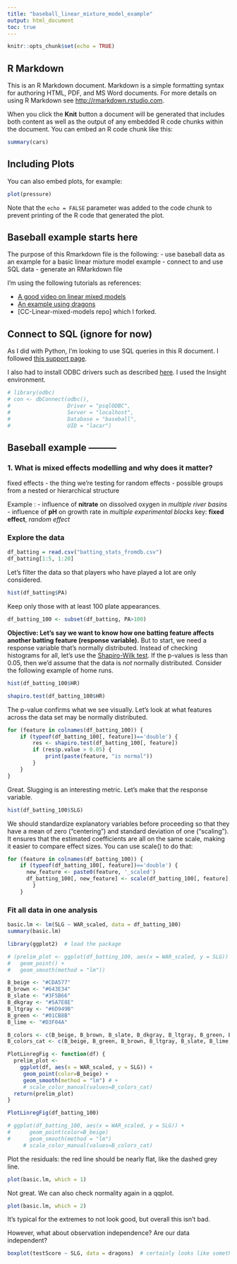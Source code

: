 ```yaml
---
title: "baseball_linear_mixture_model_example"
output: html_document
toc: true
---
```


```r
knitr::opts_chunk$set(echo = TRUE)
```

## R Markdown

This is an R Markdown document. Markdown is a simple formatting syntax for authoring HTML, PDF, and MS Word documents. For more details on using R Markdown see <http://rmarkdown.rstudio.com>.

When you click the **Knit** button a document will be generated that includes both content as well as the output of any embedded R code chunks within the document. You can embed an R code chunk like this:

```r
summary(cars)
```

## Including Plots

You can also embed plots, for example:

```r
plot(pressure)
```

Note that the `echo = FALSE` parameter was added to the code chunk to prevent printing of the R code that generated the plot.


## Baseball example starts here

The purpose of this Rmarkdown file is the following:
- use baseball data as an example for a basic linear mixture model example
- connect to and use SQL data
- generate an RMarkdown file

I'm using the following tutorials as references:

- [A good video on linear mixed models](https://www.youtube.com/watch?v=QCqF-2E86r0)
- [An example using dragons](https://ourcodingclub.github.io/tutorials/mixed-models/)
- [CC-Linear-mixed-models repo] which I forked.

## Connect to SQL (ignore for now)

As I did with Python, I'm looking to use SQL queries in this R document. I followed
[this support page](https://support.rstudio.com/hc/en-us/articles/214510788-Setting-up-R-to-connect-to-SQL-Server-).

I also had to install ODBC drivers such as described [here](https://db.rstudio.com/best-practices/drivers/). I used the Insight environment.

```r
# library(odbc)
# con <- dbConnect(odbc(),
#                  Driver = "psqlODBC",
#                  Server = "localhost",
#                  Database = "baseball",
#                  UID = "lacar")
```


## Baseball example ---------


### 1. What is mixed effects modelling and why does it matter?

fixed effects - the thing we're testing for
random effects - possible groups from a nested or hierarchical structure

Example :
- influence of **nitrate** on dissolved oxygen in *multiple river basins*
- influence of **pH** on growth rate in *multiple experimental blocks*
key: **fixed effect**, *random effect*

### Explore the data

```r
df_batting = read.csv("batting_stats_fromdb.csv")
df_batting[1:5, 1:20]
```

Let's filter the data so that players who have played a lot are only considered.

```r
hist(df_batting$PA)
```

Keep only those with at least 100 plate appearances.

```r
df_batting_100 <- subset(df_batting, PA>100)
```

**Objective: Let’s say we want to know how one batting feature affects another batting feature (response variable).** But to start, we need a response variable that's normally distributed. Instead of checking histograms for all, let's use the [Shapiro-Wilk test](https://en.wikipedia.org/wiki/Shapiro%E2%80%93Wilk_test). If the p-values is less than 0.05, then we'd assume that the data is *not* normally distributed. Consider the following example of home runs.

```r
hist(df_batting_100$HR)  
```


```r
shapiro.test(df_batting_100$HR)
```

The p-value confirms what we see visually. Let's look at what features across the data set may be normally distributed.

```r
for (feature in colnames(df_batting_100)) {
    if (typeof(df_batting_100[, feature])=='double') {
        res <- shapiro.test(df_batting_100[, feature])
        if (res$p.value > 0.05) {
            print(paste(feature, "is normal"))
        }
    }
}
```

 Great. Slugging is an interesting metric. Let's make that the response variable.
 
```r
hist(df_batting_100$SLG)
```
 
We should standardize explanatory variables before proceeding so that they have a mean of zero (“centering”) and standard deviation of one (“scaling”). It ensures that the estimated coefficients are all on the same scale, making it easier to compare effect sizes. You can use scale() to do that:

```r
for (feature in colnames(df_batting_100)) {
    if (typeof(df_batting_100[, feature])=='double') {
      new_feature <- paste0(feature, '_scaled')
      df_batting_100[, new_feature] <- scale(df_batting_100[, feature], center = TRUE, scale = TRUE)
        }
    }

```

### Fit all data in one analysis

```r
basic.lm <- lm(SLG ~ WAR_scaled, data = df_batting_100)
summary(basic.lm)

```

```r
library(ggplot2)  # load the package

# (prelim_plot <- ggplot(df_batting_100, aes(x = WAR_scaled, y = SLG)) +
#   geom_point() +
#   geom_smooth(method = "lm"))

B_beige <- "#CDA577"
B_brown <- "#643E34"
B_slate <- "#3F5B66"
B_dkgray <- "#5A7E8E"
B_ltgray <- "#6D949B"
B_green <- "#01CB8B"
B_lime <- "#D3F04A"

B_colors <- c(B_beige, B_brown, B_slate, B_dkgray, B_ltgray, B_green, B_lime)
B_colors_cat <- c(B_beige, B_green, B_brown, B_ltgray, B_slate, B_lime, B_dkgray)

PlotLinregFig <- function(df) {
  prelim_plot <- 
    ggplot(df, aes(x = WAR_scaled, y = SLG)) + 
     geom_point(color=B_beige) +
     geom_smooth(method = "lm") # +
     # scale_color_manual(values=B_colors_cat)
  return(prelim_plot)
}

PlotLinregFig(df_batting_100)

# ggplot(df_batting_100, aes(x = WAR_scaled, y = SLG)) + 
#      geom_point(color=B_beige)
#      geom_smooth(method = "lm")
     # scale_color_manual(values=B_colors_cat)

```

Plot the residuals: the red line should be nearly flat, like the dashed grey line.

```r
plot(basic.lm, which = 1)  
```


Not great. We can also check normality again in a qqplot.

```r
plot(basic.lm, which = 2)
```

It's typical for the extremes to not look good, but overall this isn't bad.

However, what about observation independence? Are our data independent?




```r
boxplot(testScore ~ SLG, data = dragons)  # certainly looks like something is going on here


```





```r

```





```r

```





